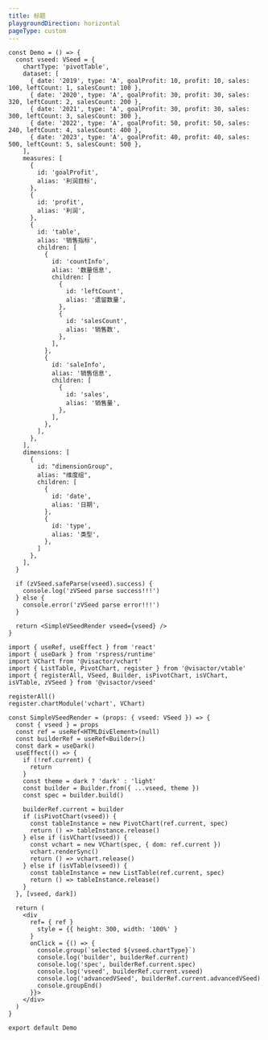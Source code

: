 ```yaml
---
title: 标题
playgroundDirection: horizontal
pageType: custom
---
```


```tsx
const Demo = () => {
  const vseed: VSeed = {
    chartType: 'pivotTable',
    dataset: [
      { date: '2019', type: 'A', goalProfit: 10, profit: 10, sales: 100, leftCount: 1, salesCount: 100 },
      { date: '2020', type: 'A', goalProfit: 30, profit: 30, sales: 320, leftCount: 2, salesCount: 200 },
      { date: '2021', type: 'A', goalProfit: 30, profit: 30, sales: 300, leftCount: 3, salesCount: 300 },
      { date: '2022', type: 'A', goalProfit: 50, profit: 50, sales: 240, leftCount: 4, salesCount: 400 },
      { date: '2023', type: 'A', goalProfit: 40, profit: 40, sales: 500, leftCount: 5, salesCount: 500 },
    ],
    measures: [
      {
        id: 'goalProfit',
        alias: '利润目标',
      },
      {
        id: 'profit',
        alias: '利润',
      },
      {
        id: 'table',
        alias: '销售指标',
        children: [
          {
            id: 'countInfo',
            alias: '数量信息',
            children: [
              {
                id: 'leftCount',
                alias: '遗留数量',
              },
              {
                id: 'salesCount',
                alias: '销售数',
              },
            ],
          },
          {
            id: 'saleInfo',
            alias: '销售信息',
            children: [
              {
                id: 'sales',
                alias: '销售量',
              },
            ],
          },
        ],
      },
    ],
    dimensions: [
      {
        id: "dimensionGroup",
        alias: "维度组",
        children: [
          {
            id: 'date',
            alias: '日期',
          },
          {
            id: 'type',
            alias: '类型',
          },
        ]
      },
    ],
  }

  if (zVSeed.safeParse(vseed).success) {
    console.log('zVSeed parse success!!!')
  } else {
    console.error('zVSeed parse error!!!')
  }

  return <SimpleVSeedRender vseed={vseed} />
}

import { useRef, useEffect } from 'react'
import { useDark } from 'rspress/runtime'
import VChart from '@visactor/vchart'
import { ListTable, PivotChart, register } from '@visactor/vtable'
import { registerAll, VSeed, Builder, isPivotChart, isVChart, isVTable, zVSeed } from '@visactor/vseed'

registerAll()
register.chartModule('vchart', VChart)

const SimpleVSeedRender = (props: { vseed: VSeed }) => {
  const { vseed } = props
  const ref = useRef<HTMLDivElement>(null)
  const builderRef = useRef<Builder>()
  const dark = useDark()
  useEffect(() => {
    if (!ref.current) {
      return
    }
    const theme = dark ? 'dark' : 'light'
    const builder = Builder.from({ ...vseed, theme })
    const spec = builder.build()

    builderRef.current = builder
    if (isPivotChart(vseed)) {
      const tableInstance = new PivotChart(ref.current, spec)
      return () => tableInstance.release()
    } else if (isVChart(vseed)) {
      const vchart = new VChart(spec, { dom: ref.current })
      vchart.renderSync()
      return () => vchart.release()
    } else if (isVTable(vseed)) {
      const tableInstance = new ListTable(ref.current, spec)
      return () => tableInstance.release()
    }
  }, [vseed, dark])

  return (
    <div
      ref= { ref }
        style = {{ height: 300, width: '100%' }
      }
      onClick = {() => {
        console.group(`selected ${vseed.chartType}`)
        console.log('builder', builderRef.current)
        console.log('spec', builderRef.current.spec)
        console.log('vseed', builderRef.current.vseed)
        console.log('advancedVSeed', builderRef.current.advancedVSeed)
        console.groupEnd()
      }}>
    </div>
  )
}

export default Demo
```
